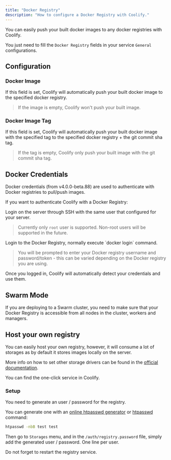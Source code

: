 ```yaml
---
title: "Docker Registry"
description: "How to configure a Docker Registry with Coolify."
---
```


You can easily push your built docker images to any docker registries with Coolify.

You just need to fill the `Docker Registry` fields in your service `General` configurations.

## Configuration
### Docker Image
If this field is set, Coolify will automatically push your built docker image to the specified docker registry.
> If the image is empty, Coolify won't push your built image.

### Docker Image Tag
If this field is set, Coolify will automatically push your built docker image with the specified tag to the specified docker registry + the git commit sha tag.

> If the tag is empty, Coolify only push your built image with the git commit sha tag.

## Docker Credentials

Docker credentials (from v4.0.0-beta.88) are used to authenticate with Docker registries to pull/push images.

If you want to authenticate Coolify with a Docker Registry:

<Steps>
  <Step title="Login to your server">
    Login on the server through SSH with the same user that configured for your server.

> Currently only `root` user is supported. Non-root users will be supported in the future.
  </Step>
  <Step title="Authenticate to Docker Registry">
    Login to the Docker Registry, normally execute `docker login` command.
    
> You will be prompted to enter your Docker registry username and password/token - this can be varied depending on the Docker registry you are using.
  </Step>
</Steps>
Once you logged in, Coolify will automatically detect your credentials and use them.




## Swarm Mode
If you are deploying to a Swarm cluster, you need to make sure that your Docker Registry is accessible from all nodes in the cluster, workers and managers.

## Host your own registry
You can easily host your own registry, however, it will consume a lot of storages as by default it stores images locally on the server. 

More info on how to set other storage drivers can be found in the [official documentation](https://distribution.github.io/distribution/storage-drivers/).
 
You can find the one-click service in Coolify.

### Setup

You need to generate an user / password for the registry. 

You can generate one with an [online htpasswd generator](https://www.web2generators.com/apache-tools/htpasswd-generator) or [htpasswd](https://httpd.apache.org/docs/current/programs/htpasswd.html) command:

```bash
htpasswd -nbB test test
```

Then go to `Storages` menu, and in the `/auth/registry.password` file, simply add the generated user / password. One line per user.

<Tip>
Do not forget to restart the registry service.
</Tip>
